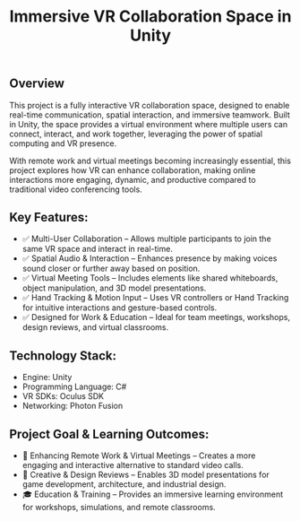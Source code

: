 ﻿---
title: Immersive VR Collaboration Space in Unity
publishDate: 2024-04-11 00:00:00
img: /assets/vr-collaboration-space.png
img_alt: Virtual meeting space in VR with interactive elements.
description: |
  A fully interactive VR collaboration space built in Unity, designed for real-time communication, spatial interaction, and immersive teamwork.
tags:
  - VR
  - Immersive Experience
  - Real-Time Interaction
---


## Overview

This project is a fully interactive VR collaboration space, designed to enable real-time communication, spatial interaction, and immersive teamwork. Built in Unity, the space provides a virtual environment where multiple users can connect, interact, and work together, leveraging the power of spatial computing and VR presence.

With remote work and virtual meetings becoming increasingly essential, this project explores how VR can enhance collaboration, making online interactions more engaging, dynamic, and productive compared to traditional video conferencing tools.

<YouTube id="0N-nQ2UNufc" />

## Key Features:
- ✅ Multi-User Collaboration – Allows multiple participants to join the same VR space and interact in real-time.
- ✅ Spatial Audio & Interaction – Enhances presence by making voices sound closer or further away based on position.
- ✅ Virtual Meeting Tools – Includes elements like shared whiteboards, object manipulation, and 3D model presentations.
- ✅ Hand Tracking & Motion Input – Uses VR controllers or Hand Tracking for intuitive interactions and gesture-based controls.
- ✅ Designed for Work & Education – Ideal for team meetings, workshops, design reviews, and virtual classrooms.

## Technology Stack:
- Engine: Unity
- Programming Language: C#
- VR SDKs: Oculus SDK
- Networking: Photon Fusion

## Project Goal & Learning Outcomes:
- 🚀 Enhancing Remote Work & Virtual Meetings – Creates a more engaging and interactive alternative to standard video calls.
- 🎨 Creative & Design Reviews – Enables 3D model presentations for game development, architecture, and industrial design.
- 🎓 Education & Training – Provides an immersive learning environment for workshops, simulations, and remote classrooms.